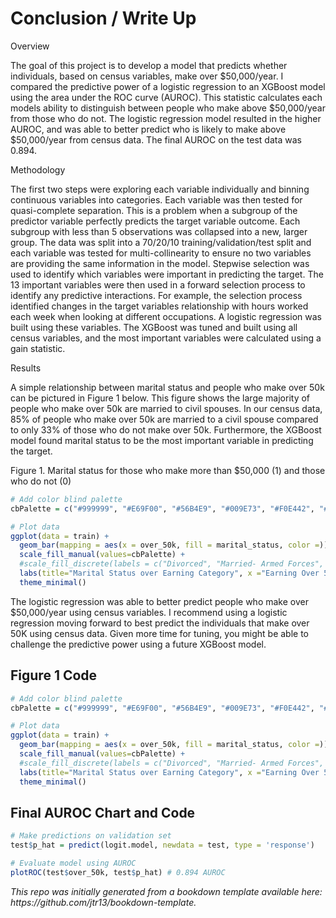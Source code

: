 # Conclusion / Write Up

Overview

The goal of this project is to develop a model that predicts whether individuals, based on census variables, make over \$50,000/year. I compared the predictive power of a logistic regression to an XGBoost model using the area under the ROC curve (AUROC). This statistic calculates each models ability to distinguish between people who make above \$50,000/year from those who do not. The logistic regression model resulted in the higher AUROC, and was able to better predict who is likely to make above $50,000/year from census data. The final AUROC on the test data was 0.894.

Methodology

The first two steps were exploring each variable individually and binning continuous variables into categories. Each variable was then tested for quasi-complete separation. This is a problem when a subgroup of the predictor variable perfectly predicts the target variable outcome. Each subgroup with less than 5 observations was collapsed into a new, larger group. The data was split into a 70/20/10 training/validation/test split and each variable was tested for multi-collinearity to ensure no two variables are providing the same information in the model. Stepwise selection was used to identify which variables were important in predicting the target. The 13 important variables were then used in a forward selection process to identify any predictive interactions. For example, the selection process identified changes in the target variables relationship with hours worked each week when looking at different occupations. A logistic regression was built using these variables. The XGBoost was tuned and built using all census variables, and the most important variables were calculated using a gain statistic. 

Results

A simple relationship between marital status and people who make over 50k can be pictured in Figure 1 below. This figure shows the large majority of people who make over 50k are married to civil spouses. In our census data, 85% of people who make over 50k are married to a civil spouse compared to only 33% of those who do not make over 50k. Furthermore, the XGBoost model found marital status to be the most important variable in predicting the target.

Figure 1. Marital status for those who make more than $50,000 (1) and those who do not (0)

```r
# Add color blind palette
cbPalette = c("#999999", "#E69F00", "#56B4E9", "#009E73", "#F0E442", "#D55E00", "#CC79A7")

# Plot data
ggplot(data = train) +
  geom_bar(mapping = aes(x = over_50k, fill = marital_status, color =)) +
  scale_fill_manual(values=cbPalette) + 
  #scale_fill_discrete(labels = c("Divorced", "Married- Armed Forces", "Married- Civil Spouse", "Married- Spouse Absent", "Never Married", "Separated", "Widowed")) +
  labs(title="Marital Status over Earning Category", x ="Earning Over 50k (0: No, 1: Yes)", y = "Frequency", fill = "Marital Status") +
  theme_minimal()
```

The logistic regression was able to better predict people who make over $50,000/year using census variables. I recommend using a logistic regression moving forward to best predict the individuals that make over 50K using census data. Given more time for tuning, you might be able to challenge the predictive power using a future XGBoost model.

## Figure 1 Code

```r
# Add color blind palette
cbPalette = c("#999999", "#E69F00", "#56B4E9", "#009E73", "#F0E442", "#D55E00", "#CC79A7")

# Plot data
ggplot(data = train) +
  geom_bar(mapping = aes(x = over_50k, fill = marital_status, color =)) +
  scale_fill_manual(values=cbPalette) + 
  #scale_fill_discrete(labels = c("Divorced", "Married- Armed Forces", "Married- Civil Spouse", "Married- Spouse Absent", "Never Married", "Separated", "Widowed")) +
  labs(title="Marital Status over Earning Category", x ="Earning Over 50k (0: No, 1: Yes)", y = "Frequency", fill = "Marital Status") +
  theme_minimal()
```

## Final AUROC Chart and Code

```r
# Make predictions on validation set
test$p_hat = predict(logit.model, newdata = test, type = 'response')

# Evaluate model using AUROC
plotROC(test$over_50k, test$p_hat) # 0.894 AUROC
```







*This repo was initially generated from a bookdown template available here: https://github.com/jtr13/bookdown-template.*
